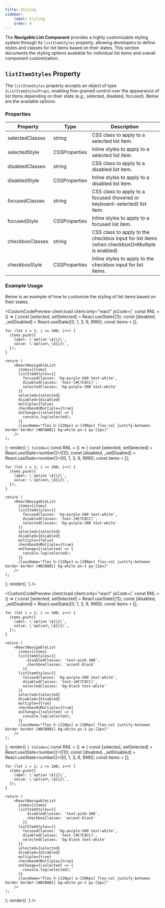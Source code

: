 ```yaml
---
title: Styling
sidebar:
    label: Styling
    order: 4
---
```




The **Navigable List Component** provides a highly customizable styling system through its `listItemStyles` property, allowing developers to define styles and classes for list items based on their states. This section documents the styling options available for individual list items and overall component customization.

## `listItemStyles` Property

The `listItemStyles` property accepts an object of type `IListItemStylesProps`, enabling fine-grained control over the appearance of list items depending on their state (e.g., selected, disabled, focused). Below are the available options:

### Properties

| **Property**        | **Type**       | **Description**                                                                                   |
|---------------------|----------------|---------------------------------------------------------------------------------------------------|
| selectedClasses   | string       | CSS class to apply to a selected list item.                                                      |
| selectedStyle     | CSSProperties| Inline styles to apply to a selected list item.                                                  |
| disabledClasses   | string       | CSS class to apply to a disabled list item.                                                      |
| disabledStyle     | CSSProperties| Inline styles to apply to a disabled list item.                                                  |
| focusedClasses    | string       | CSS class to apply to a focused (hovered or keyboard-selected) list item.                        |
| focusedStyle      | CSSProperties| Inline styles to apply to a focused list item.                                                   |
| checkboxClasses   | string       | CSS class to apply to the checkbox input for list items (when checkboxOnMultiple is enabled).  |
| checkboxStyle     | CSSProperties| Inline styles to apply to the checkbox input for list items.                                     |

### Example Usage
Below is an example of how to customize the styling of list items based on their states.


<CustomCodePreview
client:load
client:only="react"
jsCode={`
  const RNL = () => {
    const [selected, setSelected] = React.useState([1]);
    const [disabled, _setDisabled] = React.useState([0, 1, 3, 9, 999]);
    const items = [];

    for (let i = 1; i <= 100; i++) {
      items.push({
        label: \`option \${i}\`,
        value: \`option\_\${i}\`,
      });
    }

    return (
        <ReactNavigableList
          items={items}
          listItemStyles={{
            focusedClasses: 'bg-purple-500 text-white',
            disabledClasses: 'text-[#C7C8CC]',
            selectedClasses: 'bg-purple-300 text-white'
          }}
          selected={selected}
          disabled={disabled}
          multiple={false}
          checkboxOnMultiple={true}
          onChange={(selected) => {
            console.log(selected);
          }}
          className="flex h-[220px] w-[200px] flex-col justify-between border border-[#BCB8B1] bg-white px-1 py-[2px]"
        />
    );
  };
  render(<RNL/>)
`}
tsCode={`
  const RNL = () => {
    const [selected, setSelected] = React.useState<number[]>([1]);
    const [disabled, _setDisabled] = React.useState<number[]>([0, 1, 3, 9, 999]);
    const items = [];

    for (let i = 1; i <= 100; i++) {
      items.push({
        label: \`option \${i}\`,
        value: \`option\_\${i}\`,
      });
    }

    return (
        <ReactNavigableList
          items={items}
          listItemStyles={{
            focusedClasses: 'bg-purple-500 text-white',
            disabledClasses: 'text-[#C7C8CC]',
            selectedClasses: 'bg-purple-300 text-white'
          }}
          selected={selected}
          disabled={disabled}
          multiple={false}
          checkboxOnMultiple={true}
          onChange={(selected) => {
            console.log(selected);
          }}
          className="flex h-[220px] w-[200px] flex-col justify-between border border-[#BCB8B1] bg-white px-1 py-[2px]"
        />
    );
  };
  render(<RNL/>)
`}
/>

<CustomCodePreview
client:load
client:only="react"
jsCode={`
  const RNL = () => {
    const [selected, setSelected] = React.useState([1]);
    const [disabled, _setDisabled] = React.useState([0, 1, 3, 9, 999]);
    const items = [];

    for (let i = 1; i <= 100; i++) {
      items.push({
        label: \`option \${i}\`,
        value: \`option\_\${i}\`,
      });
    }

    return (
        <ReactNavigableList
          items={items}
          listItemStyles={{
              disabledClasses: 'text-pink-300',
              checkboxClasses: 'accent-black'
            }}
          listItemStyles={{
            focusedClasses: 'bg-purple-500 text-white',
            disabledClasses: 'text-[#C7C8CC]',
            selectedClasses: 'bg-black text-white'
          }}
          selected={selected}
          disabled={disabled}
          multiple={true}
          checkboxOnMultiple={true}
          onChange={(selected) => {
            console.log(selected);
          }}
          className="flex h-[220px] w-[200px] flex-col justify-between border border-[#BCB8B1] bg-white px-1 py-[2px]"
        />
    );
  };
  render(<RNL/>)
`}
tsCode={`
  const RNL = () => {
    const [selected, setSelected] = React.useState<number[]>([1]);
    const [disabled, _setDisabled] = React.useState<number[]>([0, 1, 3, 9, 999]);
    const items = [];

    for (let i = 1; i <= 100; i++) {
      items.push({
        label: \`option \${i}\`,
        value: \`option\_\${i}\`,
      });
    }

    return (
        <ReactNavigableList
          items={items}
          listItemStyles={{
              disabledClasses: 'text-pink-300',
              checkboxClasses: 'accent-black'
            }}
          listItemStyles={{
            focusedClasses: 'bg-purple-500 text-white',
            disabledClasses: 'text-[#C7C8CC]',
            selectedClasses: 'bg-black text-white'
          }}
          selected={selected}
          disabled={disabled}
          multiple={true}
          checkboxOnMultiple={true}
          onChange={(selected) => {
            console.log(selected);
          }}
          className="flex h-[220px] w-[200px] flex-col justify-between border border-[#BCB8B1] bg-white px-1 py-[2px]"
        />
    );
  };
  render(<RNL/>)
`}
/>